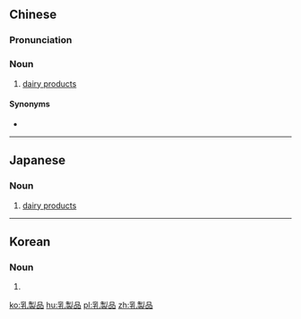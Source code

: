 {{also|乳制品}}
==Chinese==
{{zh-forms|s=乳制品|type=12}}

===Pronunciation===
{{zh-pron
|m=rǔzhìpǐn
|cat=n
}}

===Noun===
{{zh-noun}}

# [[dairy product]]s

====Synonyms====
* {{zh-l|奶品}}

----

==Japanese==
{{ja-kanjitab|にゅう|せい|ひん|yomi=on}}

===Noun===
{{ja-noun|にゅうせいひん}}

# [[dairy product]]s
----
==Korean==
{{ko-hanjatab}}

===Noun===
{{ko-noun|hj|hangeul=유제품}}

# {{hanja form of|유제품|[[dairy product]]s}}

[[ko:乳製品]]
[[hu:乳製品]]
[[pl:乳製品]]
[[zh:乳製品]]